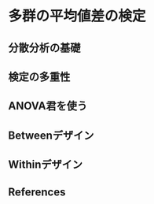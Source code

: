# 多群の平均値差の検定

## 分散分析の基礎
## 検定の多重性
## ANOVA君を使う
## Betweenデザイン
## Withinデザイン


## References

::: {#refs}
:::
